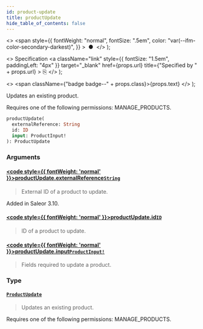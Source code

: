 ```yaml
---
id: product-update
title: productUpdate
hide_table_of_contents: false
---
```


  <>
    <span
      style={{
        fontWeight: "normal",
        fontSize: ".5em",
        color: "var(--ifm-color-secondary-darkest)",
      }}
    >
      &nbsp;●&nbsp;
    </span>
  </>
);

  <>
    Specification
    <a
      className="link"
      style={{ fontSize: "1.5em", paddingLeft: "4px" }}
      target="\_blank"
      href={props.url}
      title={"Specified by " + props.url}
    >
      ⎘
    </a>
  </>
);

  <>
    <span className={"badge badge--" + props.class}>{props.text}</span>
  </>
);

Updates an existing product.

Requires one of the following permissions: MANAGE_PRODUCTS.

```graphql
productUpdate(
  externalReference: String
  id: ID
  input: ProductInput!
): ProductUpdate
```

### Arguments

#### [<code style={{ fontWeight: 'normal' }}>productUpdate.<b>externalReference</b></code>](#)<Bullet />[`String`](../../api-reference/scalars/string) <Badge class="secondary" text="scalar"/>

> External ID of a product to update.

Added in Saleor 3.10.

>

#### [<code style={{ fontWeight: 'normal' }}>productUpdate.<b>id</b></code>](#)<Bullet />[`ID`](../../api-reference/scalars/id) <Badge class="secondary" text="scalar"/>

> ID of a product to update.

#### [<code style={{ fontWeight: 'normal' }}>productUpdate.<b>input</b></code>](#)<Bullet />[`ProductInput!`](../../api-reference/inputs/product-input) <Badge class="secondary" text="non-null"/> <Badge class="secondary" text="input"/>

> Fields required to update a product.

### Type

#### [`ProductUpdate`](../../api-reference/objects/product-update) <Badge class="secondary" text="object"/>

> Updates an existing product.

Requires one of the following permissions: MANAGE_PRODUCTS.

>
